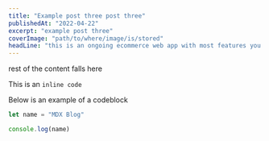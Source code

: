 ```yaml
---
title: "Example post three post three"
publishedAt: "2022-04-22"
excerpt: "example post three"
coverImage: "path/to/where/image/is/stored"
headLine: "this is an ongoing ecommerce web app with most features you find in modern ecommerce, don't be shy checkout it and let me know what you think"
---
```


rest of the content falls here

This is an `inline code`

Below is an example of a codeblock

```js
let name = "MDX Blog"

console.log(name)
```
